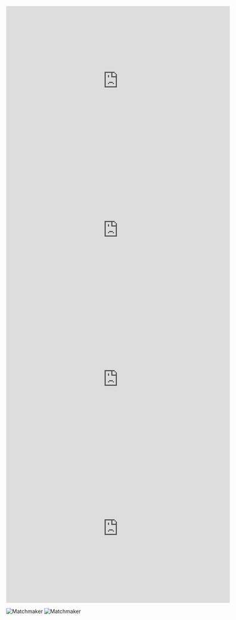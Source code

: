 <iframe
  width="600"
  height="400"
  src="https://www.youtube.com/embed/OVicp0hKTEs"
  title="Deploy a multiplayer game in 3 minutes with Rivet Matchmaker"
  frameborder="0"
  allow="accelerometer; autoplay; clipboard-write; encrypted-media; gyroscope; picture-in-picture; web-share"
  allowfullscreen
></iframe>

<iframe
	width="600"
	height="400"
	src="https://whimsical.com/embed/DXUjdAPbD4Mj9h8AxMY6vC@2Ux7TurymNDLWG6WXZo9"
	frameborder="0"
></iframe>

<iframe
	width="600"
	height="400"
	src="https://whimsical.com/embed/DXUjdAPbD4Mj9h8AxMY6vC"
	frameborder="0"
></iframe>

<iframe frameborder="0" width="600" height="400" src="https://viewer.diagrams.net/?tags=%7B%7D&highlight=0000ff&edit=_blank&layers=1&nav=1&title=Test.drawio#R7VzJcqs4FP0aL18KEGBYxk7yetHDq05XD0sZFJuOjFyyHCf99S1AYpCwTWILkwrZBK5GdM49kq7AEzBfv36ncLP6hcQITxwrfp2Au4nj2PbU5f8yy1thCbxpYVjSJBaZKsNj8h8SRktYd0mMto2MjBDMkk3TGJE0RRFr2CClZN%2FM9kRws9UNXCLN8BhBrFv%2FSmK2ks9lWVXCTyhZrph8PpGwgNHzkpJdKtpLSYqKlDWU1Yis2xWMyb5mAvcTMKeEsOJq%2FTpHOBtWOWJFuYcDqWWXKUpZlwLTBVxAO3IXkTN9chfWN6eo4QXinRiGCbj9bfFvNsBFj9mbHCDe%2BU12uVvjn5MnhBP%2BmGC2QTRZI4YoT8HC%2FKOyzfarhKHHDYyyontOHW5bsTXmdza%2F5GgyyIvQ8h5juNkmi7xVi1soinZ0m7yg39G2IE1mJTuWtTQvyZBnzUBAsaiqHGwrr3edROIawwXCsxK1OcEkaz7HjRdjlDyXFMgqeuJ9fIDrBGfM%2FhPRGKZQmAWNbT5sM4iTZcpvIg5G%2Fug6OgKwF0QZeq2ZBFrfEeHDRt94FpHquII50qnE7b7GUEnQVY2cnswIhVcsy6orevALwZCObJGuWqeLypIathuSpCxv35tNvDuFLISyFVmSFOI6XSoIrWFCeNCFOmPqeg1IS%2FwamOqQOsAEpGAUgEELgGsNSgBa6PLlBQC8G1NFAJyOAmCZgNQdBWDQAuANagXgjWwZNFv8YEhs8Ue2DJotgTMktkxHtgyaLaE%2FJLYEI1sGzRZ7UBuXcNy3HPQg04EL1zWyFW1ZXHw1SN%2B%2FmQiaEDodt562mWiCPuPHyXYDWbQ6BmX2uEkE8a0YoAVhjKx5Akrj2%2BwgILNhEj2fxKYjEiheokfRFYQXZH9fGWa5gSfIXh0Dakt2NEKHRkPEERikS3TIZyXrsy4dBZwiDBmfehrtt6Eniv7I%2FKNGFNtqJ4qsongUUariAB9%2F%2BFbLJtzuYDuu395ORamixopg5TN%2BkHPjTPB%2B2Zg6imyAjspvQjUkEw2qBh8p%2Bva3wCm%2F%2BacTaMPSE7%2BLnoT96InvWe0MOqEnl3D5ku8VYShiO5qeSxeyQTxpFsPtqly682QBdfDJ6BIOaPpR6QIsv1lF0cuzpx9%2FqtDSV87PlfxT62j%2By09XcnYap6szVrnlBuTUKtfMfKWfmX2y%2BepjgtJFTySb%2B17Ouh2Xsxdx4ZYzk%2BG6sDROuObmf%2B3OnWBcy%2FmQ%2F3UnVHbf1pChOJSiBn43NTDyuoWjRy2%2BhBhIzh9XA68fNQiBsrpQdd%2BkGugxj74Wo%2Bg1YSUv%2BHVOi5vQuzIzvAHNEyozXLvbuvMizGg50RjuPDGQpV6gLOA9r5u4%2B0bEXY8tfTJx72erCaZdXD7ox%2BUD6wCDepgMgB7KGiMTB5lwlC49xbFUtviOmcCEp%2Biab5mOi%2BtBslG7PrirlROOaTI6yus7dtifdNn6e6MjX45w4ThhQD%2BEAWq4U32j2ORc1%2FKi8bi8PRXJDNU4eLfl7dTE8hbogaxhHtfrvlv39Yo7dYePdvSltlQSymM3lOfGCXxpqPGu3FDnJW4sIDfbRSHgeuJeLfNBRelyrie9zbSiuP6Bk%2BETiqIveMITFV3qxEc9iAyco%2F3STqJMv6AAzEcIh%2BJllcv4fsNlpnxCvKTL9OUNvs3dvf7XpE7HneVJ3wBB2ItvyA539g3RL3O%2B0fKK%2BLiGeOcawuv4zp%2BRw1BgPkQ2FHW78hrC%2BJFq6DW0rilRnqVU2FXrfMs6Vi0IG6luLzooH6arDnrAsA66etzwV8KQ5kHyu4c0Szz5QYP4RoHv7HWHY2RTkyeMnlhWgFeVpMs%2FsrS7b%2F6V1fN8pVQ%2FWWh9y7HtpNgzoJSuHpAbMT4fY%2FUHNa6LsTNibABj9TcTroux%2FvrXiPEFVrWD8mM9tjlifD7G6sfs18VYj36OGJ%2BPsfoJ%2BnUx1mNvI8bnY6x%2BOG4QY35b%2FZpesdWqfq0Q3P8P"></iframe>

![Matchmaker](diagrams/matchmaker.png)
![Matchmaker](diagrams/matchmaker.svg)

